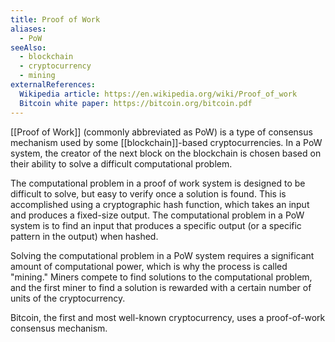 ```yaml
---
title: Proof of Work
aliases:
  - PoW
seeAlso:
  - blockchain
  - cryptocurrency
  - mining
externalReferences:
  Wikipedia article: https://en.wikipedia.org/wiki/Proof_of_work
  Bitcoin white paper: https://bitcoin.org/bitcoin.pdf
---
```




[[Proof of Work]] (commonly abbreviated as PoW) is a type of consensus mechanism used by some [[blockchain]]-based cryptocurrencies. In a PoW system, the creator of the next block on the blockchain is chosen based on their ability to solve a difficult computational problem.

The computational problem in a proof of work system is designed to be difficult to solve, but easy to verify once a solution is found. This is accomplished using a cryptographic hash function, which takes an input and produces a fixed-size output. The computational problem in a PoW system is to find an input that produces a specific output (or a specific pattern in the output) when hashed.

Solving the computational problem in a PoW system requires a significant amount of computational power, which is why the process is called "mining." Miners compete to find solutions to the computational problem, and the first miner to find a solution is rewarded with a certain number of units of the cryptocurrency.

Bitcoin, the first and most well-known cryptocurrency, uses a proof-of-work consensus mechanism.
